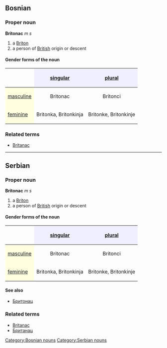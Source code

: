 ==Bosnian==
===Proper noun===
'''Britonac''' ''m s''
#a [[Briton]]
#a person of [[British]] origin or descent
====Gender forms of the noun====
{| border="1" cellpadding="4" cellspacing="0"
!
! style="background-color: #EFEFFF" align="center"|[[singular]]
! style="background-color: #EFEFFF" align="center"|[[plural]]
|-
! style="background-color: #FFFFE0" align="left"|[[masculine]]
| align="center"|Britonac
| align="center"|Britonci
|-
! style="background-color: #FFFFE0" align="left"|[[feminine]]
| align="center"|Britonka, Britonkinja
| align="center"|Britonke, Britonkinje
|}
===Related terms===
*[[Britanac]]
[[Category:Bosnian nouns]]
----
==Serbian==
===Proper noun===
'''Britonac''' ''m s''
#a [[Briton]]
#a person of [[British]] origin or descent
====Gender forms of the noun====
{| border="1" cellpadding="4" cellspacing="0"
!
! style="background-color: #EFEFFF" align="center"|[[singular]]
! style="background-color: #EFEFFF" align="center"|[[plural]]
|-
! style="background-color: #FFFFE0" align="left"|[[masculine]]
| align="center"|Britonac
| align="center"|Britonci
|-
! style="background-color: #FFFFE0" align="left"|[[feminine]]
| align="center"|Britonka, Britonkinja
| align="center"|Britonke, Britonkinje
|}
====See also====
*[[Бритонац]]
===Related terms===
*[[Britanac]]
*[[Британац]]
[[Category:Serbian nouns]]